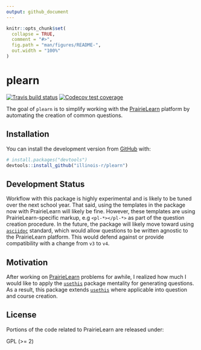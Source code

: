 ```yaml
---
output: github_document
---
```


<!-- README.md is generated from README.Rmd. Please edit that file -->

```r
knitr::opts_chunk$set(
  collapse = TRUE,
  comment = "#>",
  fig.path = "man/figures/README-",
  out.width = "100%"
)
```
# plearn

<!-- badges: start -->
[![Travis build status](https://travis-ci.org/illinois-r/plearn.svg?branch=master)](https://travis-ci.org/illinois-r/plearn)
[![Codecov test coverage](https://codecov.io/gh/illinois-r/plearn/branch/master/graph/badge.svg)](https://codecov.io/gh/illinois-r/plearn?branch=master)
<!-- badges: end -->

The goal of `plearn` is to simplify working with the [PrairieLearn](https://prairielearn.engr.illinois.edu/pl) 
platform by automating the creation of common questions.

## Installation

You can install the development version from [GitHub](https://github.com/illinois-r/plearn) with:

``` r
# install.packages("devtools")
devtools::install_github("illinois-r/plearn")
```

## Development Status

Workflow with this package is highly experimental and is likely to be tuned over
the next school year. That said, using the templates in the package now with
PrairieLearn will likely be fine. However, these templates are using
PrairieLearn-specific markup, e.g `<pl-*></pl-*>` as part of the question creation procedure.
In the future, the package will likely move toward using
[`asciidoc`](http://asciidoc.org/) standard, which would allow questions to
be written agnostic to the PrairieLearn platform. This would defend against or
provide compatibility with a change from `v3` to `v4`. 

## Motivation

After working on [PrairieLearn](https://prairielearn.engr.illinois.edu/pl) 
problems for awhile, I realized how much I would like to apply the 
[`usethis`](https://github.com/r-lib/usethis) package mentality for generating
questions. As a result, this package extends [`usethis`](https://github.com/r-lib/usethis)
where applicable into question and course creation.

## License

Portions of the code related to PrairieLearn are released under:

GPL (>= 2)
